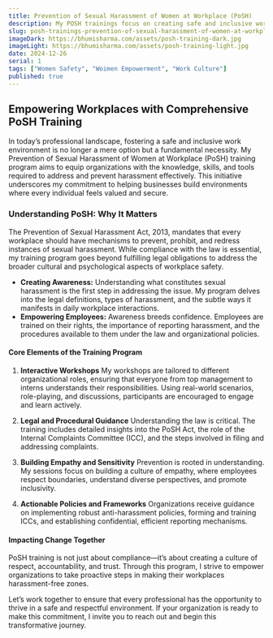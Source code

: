```yaml
---
title: Prevention of Sexual Harassment of Women at Workplace (PoSH)
description: My POSH trainings focus on creating safe and inclusive workplaces by addressing the prevention of sexual harassment. I cover legal frameworks, organizational policies, and practical strategies to build awareness, promote accountability, and foster a culture of dignity and equality.
slug: posh-trainings-prevention-of-sexual-harassment-of-women-at-workplace
imageDark: https://bhumisharma.com/assets/posh-training-dark.jpg
imageLight: https://bhumisharma.com/assets/posh-training-light.jpg
date: 2024-12-26
serial: 1
tags: ["Women Safety", "Woimen Empowerment", "Work Culture"]
published: true
---
```


## Empowering Workplaces with Comprehensive PoSH Training

In today’s professional landscape, fostering a safe and inclusive work environment is no longer a mere option but a fundamental necessity. My Prevention of Sexual Harassment of Women at Workplace (PoSH) training program aims to equip organizations with the knowledge, skills, and tools required to address and prevent harassment effectively. This initiative underscores my commitment to helping businesses build environments where every individual feels valued and secure.

### Understanding PoSH: Why It Matters

The Prevention of Sexual Harassment Act, 2013, mandates that every workplace should have mechanisms to prevent, prohibit, and redress instances of sexual harassment. While compliance with the law is essential, my training program goes beyond fulfilling legal obligations to address the broader cultural and psychological aspects of workplace safety.

- **Creating Awareness:** Understanding what constitutes sexual harassment is the first step in addressing the issue. My program delves into the legal definitions, types of harassment, and the subtle ways it manifests in daily workplace interactions.
- **Empowering Employees:** Awareness breeds confidence. Employees are trained on their rights, the importance of reporting harassment, and the procedures available to them under the law and organizational policies.

#### Core Elements of the Training Program

1. **Interactive Workshops**
My workshops are tailored to different organizational roles, ensuring that everyone from top management to interns understands their responsibilities. Using real-world scenarios, role-playing, and discussions, participants are encouraged to engage and learn actively.

2. **Legal and Procedural Guidance**
Understanding the law is critical. The training includes detailed insights into the PoSH Act, the role of the Internal Complaints Committee (ICC), and the steps involved in filing and addressing complaints.

3. **Building Empathy and Sensitivity**
Prevention is rooted in understanding. My sessions focus on building a culture of empathy, where employees respect boundaries, understand diverse perspectives, and promote inclusivity.

4. **Actionable Policies and Frameworks**
Organizations receive guidance on implementing robust anti-harassment policies, forming and training ICCs, and establishing confidential, efficient reporting mechanisms.

#### Impacting Change Together

PoSH training is not just about compliance—it’s about creating a culture of respect, accountability, and trust. Through this program, I strive to empower organizations to take proactive steps in making their workplaces harassment-free zones.

Let’s work together to ensure that every professional has the opportunity to thrive in a safe and respectful environment. If your organization is ready to make this commitment, I invite you to reach out and begin this transformative journey.